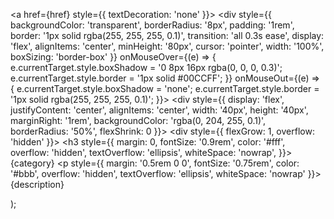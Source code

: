   <a href={href} style={{ textDecoration: 'none' }}>
    <div style={{
      backgroundColor: 'transparent',
      borderRadius: '8px',
      padding: '1rem',
      border: '1px solid rgba(255, 255, 255, 0.1)',
      transition: 'all 0.3s ease',
      display: 'flex',
      alignItems: 'center',
      minHeight: '80px', 
      cursor: 'pointer',
      width: '100%',
      boxSizing: 'border-box'
    }} onMouseOver={(e) => {
      e.currentTarget.style.boxShadow = '0 8px 16px rgba(0, 0, 0, 0.3)';
      e.currentTarget.style.border = '1px solid #00CCFF';
    }} onMouseOut={(e) => {
      e.currentTarget.style.boxShadow = 'none';
      e.currentTarget.style.border = '1px solid rgba(255, 255, 255, 0.1)';
    }}>
      <div style={{
        display: 'flex',
        justifyContent: 'center',
        alignItems: 'center',
        width: '40px',
        height: '40px',
        marginRight: '1rem',
        backgroundColor: 'rgba(0, 204, 255, 0.1)',
        borderRadius: '50%',
        flexShrink: 0 
      }}>
        <Icon icon={icon} color="#00CCFF" size={20} />
      </div>
      <div style={{
        flexGrow: 1, 
        overflow: 'hidden'
      }}>
        <h3 style={{
          margin: 0,
          fontSize: '0.9rem',
          color: '#fff',
          overflow: 'hidden',
          textOverflow: 'ellipsis',
          whiteSpace: 'nowrap',
        }}>{category}</h3>
        <p style={{
          margin: '0.5rem 0 0',
          fontSize: '0.75rem',
          color: '#bbb',
          overflow: 'hidden',
          textOverflow: 'ellipsis',
          whiteSpace: 'nowrap'
        }}>{description}</p>
      </div>
    </div>
  </a>
);